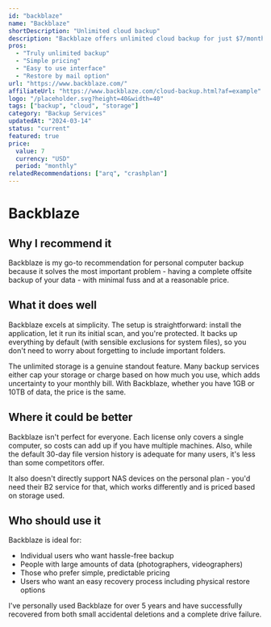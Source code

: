 ```yaml
---
id: "backblaze"
name: "Backblaze"
shortDescription: "Unlimited cloud backup"
description: "Backblaze offers unlimited cloud backup for just $7/month. It's my go-to recommendation for simple, reliable computer backups."
pros:
  - "Truly unlimited backup"
  - "Simple pricing"
  - "Easy to use interface"
  - "Restore by mail option"
url: "https://www.backblaze.com/"
affiliateUrl: "https://www.backblaze.com/cloud-backup.html?af=example"
logo: "/placeholder.svg?height=40&width=40"
tags: ["backup", "cloud", "storage"]
category: "Backup Services"
updatedAt: "2024-03-14"
status: "current"
featured: true
price:
  value: 7
  currency: "USD"
  period: "monthly"
relatedRecommendations: ["arq", "crashplan"]
---
```


# Backblaze

## Why I recommend it

Backblaze is my go-to recommendation for personal computer backup because it solves the most important problem - having a complete offsite backup of your data - with minimal fuss and at a reasonable price.

## What it does well

Backblaze excels at simplicity. The setup is straightforward: install the application, let it run its initial scan, and you're protected. It backs up everything by default (with sensible exclusions for system files), so you don't need to worry about forgetting to include important folders.

The unlimited storage is a genuine standout feature. Many backup services either cap your storage or charge based on how much you use, which adds uncertainty to your monthly bill. With Backblaze, whether you have 1GB or 10TB of data, the price is the same.

## Where it could be better

Backblaze isn't perfect for everyone. Each license only covers a single computer, so costs can add up if you have multiple machines. Also, while the default 30-day file version history is adequate for many users, it's less than some competitors offer.

It also doesn't directly support NAS devices on the personal plan - you'd need their B2 service for that, which works differently and is priced based on storage used.

## Who should use it

Backblaze is ideal for:
- Individual users who want hassle-free backup
- People with large amounts of data (photographers, videographers)
- Those who prefer simple, predictable pricing
- Users who want an easy recovery process including physical restore options

I've personally used Backblaze for over 5 years and have successfully recovered from both small accidental deletions and a complete drive failure. 